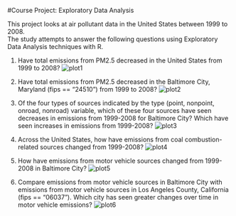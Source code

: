 
#Course Project: Exploratory Data Analysis

This project looks at air pollutant data in the United States between 1999 to 2008.  
The study attempts to answer the following questions using Exploratory Data Analysis techniques with R.

1. Have total emissions from PM2.5 decreased in the United States from 1999 to 2008? 
![plot1](https://github.com/paul-rs/ExploratoryAnalysis-CourseProject2/blob/master/plots/plot1.png)

2. Have total emissions from PM2.5 decreased in the Baltimore City, Maryland (fips == "24510") from 1999 to 2008? 
![plot2](https://github.com/paul-rs/ExploratoryAnalysis-CourseProject2/blob/master/plots/plot2.png)

3. Of the four types of sources indicated by the type (point, nonpoint, onroad, nonroad) variable, which of these four sources have seen decreases in emissions from 1999-2008 for Baltimore City? Which have seen increases in emissions from 1999-2008? 
![plot3](https://github.com/paul-rs/ExploratoryAnalysis-CourseProject2/blob/master/plots/plot3.png)

4. Across the United States, how have emissions from coal combustion-related sources changed from 1999-2008?
![plot4](https://github.com/paul-rs/ExploratoryAnalysis-CourseProject2/blob/master/plots/plot4.png)

5. How have emissions from motor vehicle sources changed from 1999-2008 in Baltimore City?
![plot5](https://github.com/paul-rs/ExploratoryAnalysis-CourseProject2/blob/master/plots/plot5.png)

6. Compare emissions from motor vehicle sources in Baltimore City with emissions from motor vehicle sources in Los Angeles County, California (fips == "06037"). Which city has seen greater changes over time in motor vehicle emissions?
![plot6](https://github.com/paul-rs/ExploratoryAnalysis-CourseProject2/blob/master/plots/plot6.png)



